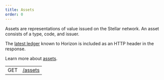 ```yaml
---
title: Assets
order: 0
---
```



Assets are representations of value issued on the Stellar network. An asset consists of a type, code, and issuer.

The [latest ledger](../../structure/consistency.mdx) known to Horizon is included as an HTTP header in the response.

Learn more about [assets](../../../../../learn/glossary.mdx#asset).

<EndpointsTable title="Endpoints">

|     |                                          |
| --- | ---------------------------------------- |
| GET | [/assets](../../list-all-assets.api.mdx) |

</EndpointsTable>
